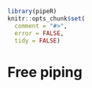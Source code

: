 <!--
%\VignetteEngine{knitr}
%\VignetteIndexEntry{Free piping}
-->

```r
library(pipeR)
knitr::opts_chunk$set(
  comment = "#>",
  error = FALSE,
  tidy = FALSE)
```

# Free piping
